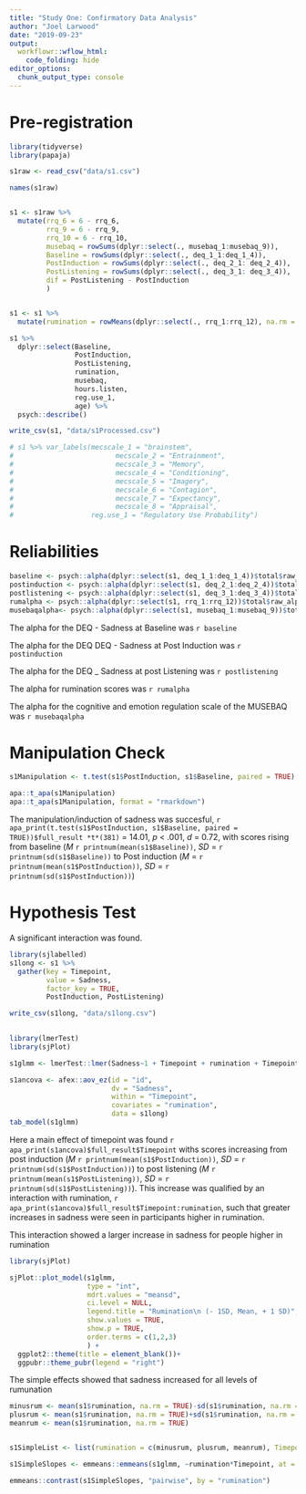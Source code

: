 ```yaml
---
title: "Study One: Confirmatory Data Analysis"
author: "Joel Larwood"
date: "2019-09-23"
output:
  workflowr::wflow_html:
    code_folding: hide
editor_options:
  chunk_output_type: console
---
```


# Pre-registration 

```r
library(tidyverse)
library(papaja)

s1raw <- read_csv("data/s1.csv")

names(s1raw)


s1 <- s1raw %>% 
  mutate(rrq_6 = 6 - rrq_6,
         rrq_9 = 6 - rrq_9,
         rrq_10 = 6 - rrq_10,
         musebaq = rowSums(dplyr::select(., musebaq_1:musebaq_9)),
         Baseline = rowSums(dplyr::select(., deq_1_1:deq_1_4)),
         PostInduction = rowSums(dplyr::select(., deq_2_1: deq_2_4)),
         PostListening = rowSums(dplyr::select(., deq_3_1: deq_3_4)), 
         dif = PostListening - PostInduction
         ) 


s1 <- s1 %>% 
  mutate(rumination = rowMeans(dplyr::select(., rrq_1:rrq_12), na.rm = FALSE))

s1 %>% 
  dplyr::select(Baseline,
                PostInduction,
                PostListening,
                rumination,
                musebaq,
                hours.listen,
                reg.use_1,
                age) %>% 
  psych::describe()

write_csv(s1, "data/s1Processed.csv")

# s1 %>% var_labels(mecscale_1 = "brainstem",
#                         mecscale_2 = "Entrainment",
#                         mecscale_3 = "Memory", 
#                         mecscale_4 = "Conditioning",
#                         mecscale_5 = "Imagery",
#                         mecscale_6 = "Contagion", 
#                         mecscale_7 = "Expectancy",
#                         mecscale_8 = "Appraisal", 
#                   reg.use_1 = "Regulatory Use Probability")
```

# Reliabilities 

```r

baseline <- psych::alpha(dplyr::select(s1, deq_1_1:deq_1_4))$total$raw_alpha
postinduction <- psych::alpha(dplyr::select(s1, deq_2_1:deq_2_4))$total$raw_alpha
postlistening <- psych::alpha(dplyr::select(s1, deq_3_1:deq_3_4))$total$raw_alpha
rumalpha <- psych::alpha(dplyr::select(s1, rrq_1:rrq_12))$total$raw_alpha
musebaqalpha<- psych::alpha(dplyr::select(s1, musebaq_1:musebaq_9))$total$raw_alpha

```

The alpha for the DEQ - Sadness at Baseline was `r baseline`

The alpha for the DEQ DEQ - Sadness at Post Induction  was `r postinduction`

The alpha for the DEQ _ Sadness at post Listening was `r postlistening`

The alpha for rumination scores was `r rumalpha`

The alpha for the cognitive and emotion regulation scale of the MUSEBAQ was `r musebaqalpha`


# Manipulation Check

```r
s1Manipulation <- t.test(s1$PostInduction, s1$Baseline, paired = TRUE) 

apa::t_apa(s1Manipulation)
apa::t_apa(s1Manipulation, format = "rmarkdown")

```
The manipulation/induction of sadness was succesful, `r apa_print(t.test(s1$PostInduction, s1$Baseline, paired = TRUE))$full_result *t*(381)` = 14.01, *p* < .001, *d* = 0.72, with scores rising from baseline (*M* `r printnum(mean(s1$Baseline))`, *SD* = `r printnum(sd(s1$Baseline))` to Post induction (*M* = `r printnum(mean(s1$PostInduction))`, *SD* = `r printnum(sd(s1$PostInduction))`)

# Hypothesis Test 

A significant interaction was found. 
```r

library(sjlabelled)
s1long <- s1 %>% 
  gather(key = Timepoint,
         value = Sadness,
         factor_key = TRUE,
         PostInduction, PostListening) 

write_csv(s1long, "data/s1long.csv")
  

library(lmerTest)
library(sjPlot)

s1glmm <- lmerTest::lmer(Sadness~1 + Timepoint + rumination + Timepoint:rumination + (1 |id), data = s1long)

s1ancova <- afex::aov_ez(id = "id",
                         dv = "Sadness", 
                         within = "Timepoint", 
                         covariates = "rumination", 
                         data = s1long)
tab_model(s1glmm)
```

Here a main effect of timepoint was found `r apa_print(s1ancova)$full_result$Timepoint ` withs scores increasing from post induction (*M* `r printnum(mean(s1$PostInduction))`, *SD* = `r printnum(sd(s1$PostInduction))`) to post listening (*M* `r printnum(mean(s1$PostListening))`, *SD* = `r printnum(sd(s1$PostListening))`). This increase was qualified by an interaction with rumination, `r apa_print(s1ancova)$full_result$Timepoint:rumination`, such that greater increases in sadness were seen in participants higher in rumination. 


This interaction showed a larger increase in sadness for people higher in rumination 
```r

library(sjPlot)

sjPlot::plot_model(s1glmm,
                   type = "int",
                   mdrt.values = "meansd",
                   ci.level = NULL,
                   legend.title = "Rumination\n (- 1SD, Mean, + 1 SD)",
                   show.values = TRUE,
                   show.p = TRUE,
                   order.terms = c(1,2,3)
                   ) + 
  ggplot2::theme(title = element_blank())+ 
  ggpubr::theme_pubr(legend = "right")
```

The simple effects showed that sadness increased for all levels of rumunation 
```r

minusrum <- mean(s1$rumination, na.rm = TRUE)-sd(s1$rumination, na.rm = TRUE)
plusrum <- mean(s1$rumination, na.rm = TRUE)+sd(s1$rumination, na.rm = TRUE)
meanrum <- mean(s1$rumination, na.rm = TRUE)


s1SimpleList <- list(rumination = c(minusrum, plusrum, meanrum), Timepoint = c("PostInduction", "PostListening"))

s1SimpleSlopes <- emmeans::emmeans(s1glmm, ~rumination*Timepoint, at = s1SimpleList)

emmeans::contrast(s1SimpleSlopes, "pairwise", by = "rumination")
```


